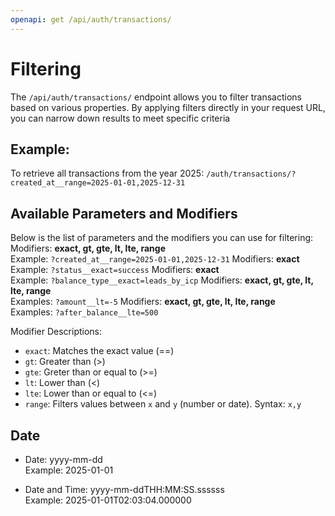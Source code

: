 ```yaml
---
openapi: get /api/auth/transactions/
---
```


# Filtering
The `/api/auth/transactions/` endpoint allows you to filter transactions based on various properties. By applying filters directly in your request URL, you can narrow down results to meet specific criteria

## Example:
To retrieve all transactions from the year 2025: `/auth/transactions/?created_at__range=2025-01-01,2025-12-31`

## Available Parameters and Modifiers
Below is the list of parameters and the modifiers you can use for filtering:
<AccordionGroup>
    <Accordion title="created_at">
        Modifiers: __exact, gt, gte, lt, lte, range__ <br />
        Example: `?created_at__range=2025-01-01,2025-12-31`
    </Accordion>
    <Accordion title="status">
        Modifiers: __exact__ <br />
        Example: `?status__exact=success`
    </Accordion>
    <Accordion title="balance_type">
        Modifiers: __exact__ <br />
        Example: `?balance_type__exact=leads_by_icp`
    </Accordion>
    <Accordion title="amount">
        Modifiers: __exact, gt, gte, lt, lte, range__ <br />
        Examples: `?amount__lt=-5`
    </Accordion>
    <Accordion title="after_balance">
       Modifiers: __exact, gt, gte, lt, lte, range__ <br />
       Examples: `?after_balance__lte=500`
    </Accordion>
</AccordionGroup>

Modifier Descriptions:
- `exact`: Matches the exact value \(==\)
- `gt`: Greater than \(>)
- `gte`: Greter than or equal to \(>=\)
- `lt`: Lower than \(\<\)
- `lte`: Lower than or equal to \(\<=\)
- `range`: Filters values between `x` and `y` \(number or date\). Syntax: `x,y`

## Date
- Date: yyyy-mm-dd  
  Example: 2025-01-01

- Date and Time: yyyy-mm-ddTHH:MM:SS.ssssss  
  Example: 2025-01-01T02:03:04.000000
